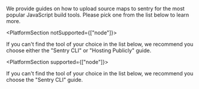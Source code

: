 We provide guides on how to upload source maps to sentry for the most popular JavaScript build tools.
Please pick one from the list below to learn more.

<PlatformSection notSupported={["node"]}>

<Note>

If you can't find the tool of your choice in the list below, we recommend you choose either the "Sentry CLI" or "Hosting Publicly" guide.

</Note>

</PlatformSection>

<PlatformSection supported={["node"]}>

<Note>

If you can't find the tool of your choice in the list below, we recommend you choose the "Sentry CLI" guide.

</Note>

</PlatformSection>
